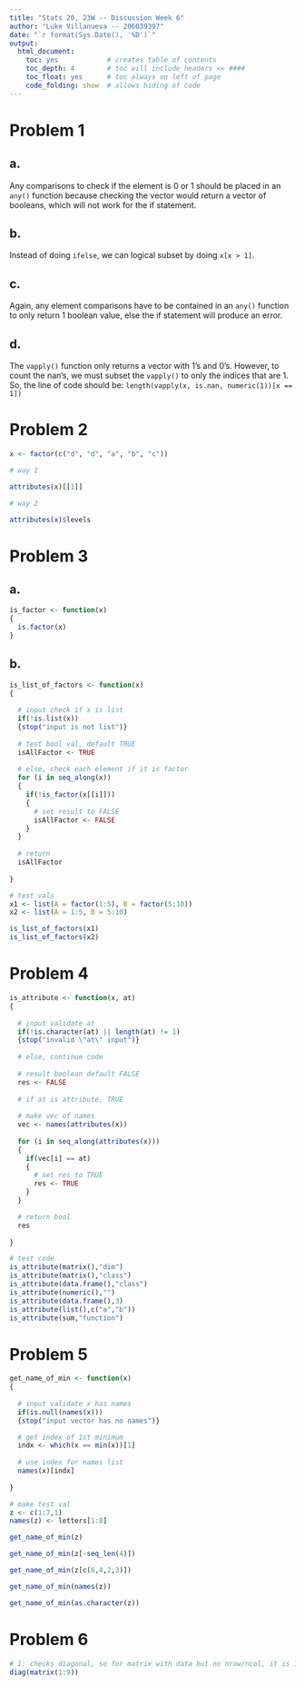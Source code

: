 ```yaml
---
title: "Stats 20, 23W -- Discussion Week 6"
author: "Luke Villanueva -- 206039397"
date: "`r format(Sys.Date(), '%D')`"
output:
  html_document:
    toc: yes            # creates table of contents
    toc_depth: 4        # toc will include headers <= ####
    toc_float: yes      # toc always on left of page
    code_folding: show  # allows hiding of code
---
```


# Problem 1

## a.
Any comparisons to check if the element is 0 or 1 should be placed in an `any()` function because checking the vector would return a vector of booleans, which will not work for the if statement.

## b. 

Instead of doing `ifelse`, we can logical subset by doing `x[x > 1]`.

## c. 

Again, any element comparisons have to be contained in an `any()` function to only return 1 boolean value, else the if statement will produce an error.

## d.

The `vapply()` function only returns a vector with 1's and 0's. However, to count the nan's, we must subset the `vapply()` to only the indices that are 1. So, the line of code should be:
`length(vapply(x, is.nan, numeric(1))[x == 1])`

# Problem 2
```r
x <- factor(c("d", "d", "a", "b", "c"))

# way 1

attributes(x)[[1]]

# way 2

attributes(x)$levels
```

# Problem 3

## a.

```r

is_factor <- function(x)
{
  is.factor(x)
}

```

## b.

```r

is_list_of_factors <- function(x)
{
  
  # input check if x is list
  if(!is.list(x))
  {stop("input is not list")}
  
  # test bool val, default TRUE
  isAllFactor <- TRUE
  
  # else, check each element if it is factor
  for (i in seq_along(x))
  {
    if(!is_factor(x[[i]]))
    {
      # set result to FALSE
      isAllFactor <- FALSE
    }
  }
  
  # return 
  isAllFactor
  
}

# test vals
x1 <- list(A = factor(1:5), B = factor(5:10))
x2 <- list(A = 1:5, B = 5:10)

is_list_of_factors(x1)
is_list_of_factors(x2)

```

# Problem 4

```r

is_attribute <- function(x, at)
{
  
  # input validate at
  if(!is.character(at) || length(at) != 1)
  {stop("invalid \"at\" input")}
  
  # else, continue code
  
  # result boolean default FALSE
  res <- FALSE
  
  # if at is attribute, TRUE
  
  # make vec of names
  vec <- names(attributes(x))
  
  for (i in seq_along(attributes(x)))
  {
    if(vec[i] == at)
    {
      # set res to TRUE
      res <- TRUE
    }
  }

  # return bool
  res
  
}

# test code
is_attribute(matrix(),"dim")
is_attribute(matrix(),"class")
is_attribute(data.frame(),"class")
is_attribute(numeric(),"")
is_attribute(data.frame(),3)
is_attribute(list(),c("a","b"))
is_attribute(sum,"function")

```

# Problem 5

```r

get_name_of_min <- function(x)
{
  
  # input validate x has names
  if(is.null(names(x)))
  {stop("input vector has no names")}

  # get index of 1st minimum
  indx <- which(x == min(x))[1]
  
  # use index for names list
  names(x)[indx]
  
}

# make test val
z <- c(1:7,1)
names(z) <- letters[1:8]

get_name_of_min(z)

get_name_of_min(z[-seq_len(4)])

get_name_of_min(z[c(6,4,2,3)])

get_name_of_min(names(z))

get_name_of_min(as.character(z))

```

# Problem 6

```r

# 1: checks diagonal, so for matrix with data but no nrow/ncol, it is 1 col matrix
diag(matrix(1:9))

```